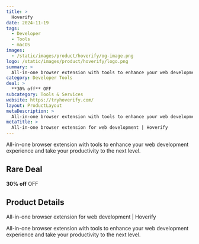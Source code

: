 ```yaml
---
title: >
  Hoverify
date: 2024-11-19
tags:
  - Developer
  - Tools
  - macOS
images:
  - /static/images/product/hoverify/og-image.png
logo: /static/images/product/hoverify/logo.png
summary: >
  All-in-one browser extension with tools to enhance your web development experience and take your productivity to the next level.
category: Developer Tools
deal: >
  **30% off** OFF
subcategory: Tools & Services
website: https://tryhoverify.com/
layout: ProductLayout
metaDescription: >
  All-in-one browser extension with tools to enhance your web development experience and take your productivity to the next level.
metaTitle: >
  All-in-one browser extension for web development | Hoverify
---
```

All-in-one browser extension with tools to enhance your web development experience and take your productivity to the next level.

## Rare Deal

**30% off** OFF
## Product Details
All-in-one browser extension for web development | Hoverify

All-in-one browser extension with tools to enhance your web development experience and take your productivity to the next level.
